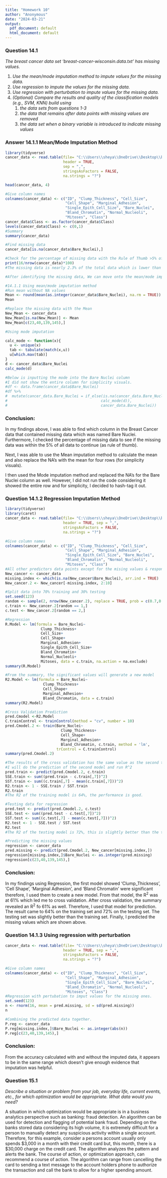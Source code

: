 ---
title: "Homework 10"
author: "Anonymous"
date: "2024-03-21"
output:
  pdf_document: default
  html_document: default
---

### Question 14.1

*The breast cancer data set 'breast-cancer-wisconsin.data.txt' has missing values.*

1.  *Use the mean/mode imputation method to impute values for the missing data.*
2.  *Use regression to impute the values for the missing data.*
3.  *Use regression with perturbation to impute values for the missing data.*
4.  *(Optional) Compare the results and quality of the classification models (e.g., SVM, KNN) build using*
    1.  *the data sets from questions 1-3*
    2.  *the data that remains after data points with missing values are removed*
    3.  *the data set when a binary variable is introduced to indicate missing values*

### Answer 14.1.1 Mean/Mode Imputation Method

```{r}
library(tidyverse)
cancer_data <- read.table(file= "C:\\Users\\sheya\\OneDrive\\Desktop\\breast-cancer-wisconsin.data.txt", 
                          header = TRUE, 
                          sep = ",", 
                          stringsAsFactors = FALSE, 
                          na.strings = "?")

head(cancer_data, 4)

#Give column names
colnames(cancer_data) <- c("ID", "Clump_Thickness", "Cell_Size",
                           "Cell_Shape", "Marginal_Adhesion",
                           "Single_Epith_Cell_Size", "Bare_Nuclei",
                           "Bland_Chromatin", "Normal_Nucleoli",
                           "Mitoses", "Class")
cancer_data$Class <- as.factor(cancer_data$Class)
levels(cancer_data$Class) <- c(0,1)
#Summary
summary(cancer_data)

#Find missing data
cancer_data[is.na(cancer_data$Bare_Nuclei),]

#Check for the percentage of missing data with the Rule of Thumb >5% of all data
print(16/nrow(cancer_data)*100)
#The missing data is nearly 2.3% of the total data which is lower than 5%

#After identifying the missing data, We can move onto the mean/mode imputation method

#14.1.1 Using mean/mode imputation method 
#Run mean without NA values
Mean <- round(mean(as.integer(cancer_data$Bare_Nuclei), na.rm = TRUE))
Mean

#Replace the missing data with the Mean
New_Mean <- cancer_data
New_Mean[is.na(New_Mean)] <- Mean
New_Mean[c(23,40,139,145),]

#Using mode imputation

calc_mode <- function(x){
  u <- unique(x)
  tab <- tabulate(match(x,u))
  u[which.max(tab)]
}
d <- cancer_data$Bare_Nuclei
calc_mode(d)

#Below is inputting the mode into the Bare Nuclei column
#I did not show the entire column for simplicity visuals.
#df <- data.frame(cancer_data$Bare_Nuclei)
#df %>%
#  mutate(cancer_data.Bare_Nuclei = if_else(is.na(cancer_data.Bare_Nuclei),
#                                          calc_mode(d)),
#                                          cancer_data.Bare_Nuclei))

```

### Conclusion:

In my findings above, I was able to find which column in the Breast Cancer data that contained missing data which was named Bare Nuclei. Furthermore, I checked the percentage of missing data to see if the missing data was within the 5% of all data to continue (as rule of thumb).

Next, I was able to use the Mean imputation method to calculate the mean and also replace the NA's with the mean for four rows (for simplicity visuals).

I then used the Mode imputation method and replaced the NA's for the Bare Nuclei column as well. However, I did not run the code considering it showed the entire row and for simplicity, I decided to hash-tag it out.

### Question 14.1.2 Regression Imputation Method

```{r}
library(tidyverse)
library(caret)
cancer_data <- read.table(file= "C:\\Users\\sheya\\OneDrive\\Desktop\\breast-cancer-wisconsin.data.txt", 
                          header = TRUE, sep = ",", 
                          stringsAsFactors = FALSE, 
                          na.strings = "?")

#Give column names
colnames(cancer_data) <- c("ID", "Clump_Thickness", "Cell_Size",
                           "Cell_Shape", "Marginal_Adhesion",
                           "Single_Epith_Cell_Size", "Bare_Nuclei",
                           "Bland_Chromatin", "Normal_Nucleoli",
                           "Mitoses", "Class")
#All other predictors data points except for the mising values & response variable
New_cancer <- cancer_data
missing.index <- which(is.na(New_cancer$Bare_Nuclei), arr.ind = TRUE)
New_cancer.2 <- New_cancer[-missing.index, 2:10]

#Split data into 70% training and 30% testing
set.seed(123)
random <- sample(2, nrow(New_cancer.2), replace = TRUE, prob = c(0.7,0.3))
c.train <- New_cancer.2[random == 1,]
c.test <- New_cancer.2[random == 2,]

#Regression
R.Model <- lm(formula = Bare_Nuclei~
                Clump_Thickness+
                Cell_Size+
                Cell_Shape+
                Marginal_Adhesion+
                Single_Epith_Cell_Size+
                Bland_Chromatin+
                Normal_Nucleoli+
                Mitoses, data = c.train, na.action = na.exclude)
summary(R.Model)

#From the summary, the significant values will generate a new model
R2.Model <- lm(formula = Bare_Nuclei~
                 Clump_Thickness+
                 Cell_Shape+
                 Marginal_Adhesion+
                 Bland_Chromatin, data = c.train)
summary(R2.Model)

#Cross Validation Prediction
pred.Cmodel <-R2.Model
C.trainControl <- trainControl(method = "cv", number = 10)
pred.Cmodel.2 <- train(Bare_Nuclei~
                         Clump_Thickness+
                         Cell_Shape+
                         Marginal_Adhesion+
                         Bland_Chromatin, c.train, method = 'lm',
                       trControl = C.trainControl)
summary(pred.Cmodel.2)

#The results of the cross validation has the same value as the second traing model.
#I will do the prediction of the second model and run R^2
pred.train <- predict(pred.Cmodel.2, c.train)
SSE.train <- sum((pred.train - c.train[,7])^2)
SST.train <- sum((c.train[,7] - mean(c.train[,7]))^2)
R2.train <- 1 - SSE.train / SST.train
R2.train
#The R2 of the training model is 64%, the performance is good.

#Testing data for regression
pred.test <- predict(pred.Cmodel.2, c.test)
SSE.test <- sum((pred.test - c.test[,7])^2)
SST.test <- sum((c.test[,7] - mean(c.test[,7]))^2)
R2.test <- 1 - SSE.test / SST.test
R2.test
#The R2 of the testing model is 72%, this is slightly better than the training model.

#Predicting the missing values
regression <- cancer_data
pred.missing <- predict(pred.Cmodel.2, New_cancer[missing.index,])
regression[missing.index,]$Bare_Nuclei <- as.integer(pred.missing)
regression[c(23,40,139,145),]
```

### Conclusion:

In my findings using Regression, the first model showed 'Clump_Thickness', 'Cell Shape', 'Marginal Adhesion', and 'Bland Chromatin' were significant therefore, I used them to create a new model. From that model, the R^2^ was at 61% which led me to cross validation. After cross validation, the summary revealed an R^2^ fo 61% as well. Therefore, I used that model for prediction. The result came to 64% on the training set and 72% on the testing set. The testing set was slightly better than the training set. Finally, I predicted the missing values which are shown above.

### Question 14.1.3 Using regression with perturbation

```{r}

cancer_data <- read.table(file= "C:\\Users\\sheya\\OneDrive\\Desktop\\breast-cancer-wisconsin.data.txt", 
                          header = TRUE, sep = ",", 
                          stringsAsFactors = FALSE, 
                          na.strings = "?")

#Give column names
colnames(cancer_data) <- c("ID", "Clump_Thickness", "Cell_Size",
                           "Cell_Shape", "Marginal_Adhesion",
                           "Single_Epith_Cell_Size", "Bare_Nuclei",
                           "Bland_Chromatin", "Normal_Nucleoli",
                           "Mitoses", "Class")
#Regression with pertubation to imput values for the missing ones.
set.seed(123)
n <- rnorm(16, mean = pred.missing, sd = sd(pred.missing))
n

#Combining the predicted data together.
P.reg <- cancer_data
P.reg[missing.index,]$Bare_Nuclei <- as.integer(abs(n))
P.reg[c(23,40,139,145),]
```

### Conclusion:

From the accuracy calculated with and without the imputed data, it appears to be in the same range which doesn't give enough evidence that imputation was helpful.

### Question 15.1

*Describe a situation or problem from your job, everyday life, current events, etc., for which optimization would be appropriate. What data would you need?*

A situation in which optimization would be appropriate is in a business analytics perspective such as banking: fraud detection. An algorithm can be used for detection and flagging of potential bank fraud. Depending on the banks stored data considering its high volume, it is extremely difficult for a person to manually detect any suspicious activity within a single account. Therefore, for this example, consider a persons account usually only spends \$3,000 in a month with their credit card but, this month, there is a \$30,000 charge on the credit card. The algorithm analyzes the pattern and alerts the bank. The course of action, or optimization approach, can recommend a course of action. The algorithm can range from cancelling the card to sending a text message to the account holders phone to authorize the transaction and call the bank to allow for a higher spending amount.
